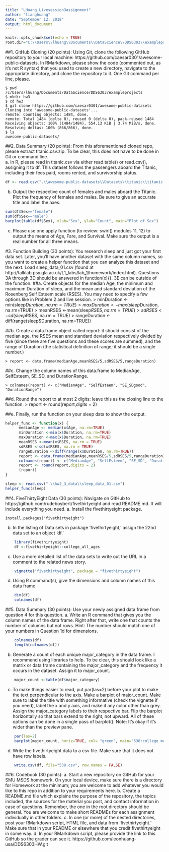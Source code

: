 ```yaml
---
title: "LHuang_Livesession3assignment"
author: "lianghuang"
date: "September 12, 2018"
output: html_document
---
```


```r
knitr::opts_chunk$set(echo = TRUE)
root.dir="C:\\Users\\lhuang\\Documents\\DataScience\\DDS6303\\exampleprojects\\DDS6303HW\\hw3"
```
##1.	 GitHub Cloning (20 points): Using Git, clone the following GitHub repository to your local machine: https://github.com/caesar0301/awesome-public-datasets.  In RMarkdown, please show the code (commented out, as it’s not R syntax) that you used to create a new directory, navigate to the appropriate directory, and clone the repository to it.  One Git command per line, please.

    $ pwd
    /c/Users/lhuang/Documents/DataScience/DDS6303/exampleprojects
    $ mkdir hw3
    $ cd hw3
    $ git clone https://github.com/caesar0301/awesome-public-datasets
    Cloning into 'awesome-public-datasets'...
    remote: Counting objects: 1484, done.
    remote: Total 1484 (delta 0), reused 0 (delta 0), pack-reused 1484
    Receiving objects: 100% (1484/1484), 554.13 KiB | 3.74 MiB/s, done.
    Resolving deltas: 100% (866/866), done.
    $ ls
    awesome-public-datasets/

##2.	Data Summary (20 points): From this aforementioned cloned repo, please extract titanic.csv.zip.  To be clear, this does not have to be done in Git or command line.  
a.	In R, please read in titanic.csv via either read.table() or read.csv(), assigning it to df.  This dataset follows the passengers aboard the Titanic, including their fees paid, rooms rented, and survivorship status.
```r
df <- read.csv(".\\awesome-public-datasets\\Datasets\\titanic\\titanic.csv")
```

b.	Output the respective count of females and males aboard the Titanic. Plot the frequency of females and males.  Be sure to give an accurate title and label the axes.
```r
sum(df$Sex=="female")
sum(df$Sex=="male")
barplot(table(df$Sex), xlab="Sex", ylab="Count", main="Plot of Sex")
```

c.	Please use one apply function (to review: swirl() modules 11, 12) to output the means of Age, Fare, and Survival.  Make sure the output is a real number for all three means.



#3.	Function Building (30 points): You research sleep and just got your first data set.  Later, you’ll have another dataset with the same column names, so you want to create a helper function that you can analyze this dataset and the next.  Load sleep_data_01.csv (found at http://talklab.psy.gla.ac.uk/L1_labs/lab_1/homework/index.html).  Questions 3A through 3D should be answered in function(x){}.  3E can be outside of the function. 
##a.	Create objects for the median Age, the minimum and maximum Duration of sleep, and the mean and standard deviation of the Rosenberg Self Esteem scale (RSES).  You may need to specify a few options like in Problem 2 and live session.
    > minDuration <-min(sleep$Duration, na.rm=TRUE)
    > maxDuration <-max(sleep$Duration, na.rm=TRUE)
    > meanRSES <-mean(sleep$RSES, na.rm = TRUE)
    > sdRSES <-sd(sleep$RSES, na.rm = TRUE)
    > rangeDuration <-diff(range(sleep$Duration, na.rm=TRUE))

##b.	Create a data.frame object called report: it should consist of the median age, the RSES mean and standard deviation respectively divided by five (since there are five questions and these scores are summed), and the range of Duration (the statistical definition of range; it should be a single number.)

    > report <- data.frame(medianAge,meanRSES/5,sdRSES/5,rangeDuration)

##c.	Change the column names of this data.frame to MedianAge, SelfEsteem, SE_SD, and DurationRange.

    > colnames(report) <- c("MedianAge", "SelfEsteem", "SE_SDgood", "DurationRange")


##d.	Round the report to at most 2 digits: leave this as the closing line to the function.
    > report <- round(report,digits = 2)


##e.	Finally, run the function on your sleep data to show the output.
```r
helper_func <- function(x) {
      medianAge <- median(x$Age, na.rm=TRUE)
      minDuration <-min(x$Duration, na.rm=TRUE)
      maxDuration <-max(x$Duration, na.rm=TRUE)
      meanRSES <-mean(x$RSES, na.rm = TRUE)
      sdRSES <-sd(x$RSES, na.rm = TRUE)
      rangeDuration <-diff(range(x$Duration, na.rm=TRUE))
      report <- data.frame(medianAge,meanRSES/5,sdRSES/5,rangeDuration)
      colnames(report) <- c("MedianAge", "SelfEsteem", "SE_SD", "DurationRange")
      report <- round(report,digits = 2)
      (report)
}

```

```r
sleep <- read.csv(".\\hw2_3_data\\sleep_data_01.csv")
helper_func(sleep)
```


##4.	FiveThirtyEight Data (30 points): Navigate on GitHub to https://github.com/rudeboybert/fivethirtyeight and read README.md. It will include everything you need. 
a.	Install the fivethirtyeight package.

    install.packages("fivethirtyeight")
  
b.	In the listing of Data sets in package ‘fivethirtyeight,’ assign the 22nd data set to an object ‘df.’
```r
    library(fivethirtyeight)
    df <-fivethirtyeight::college_all_ages
```    

c.	Use a more detailed list of the data sets to write out the URL in a comment to the related news story.
```r
    vignette("fivethirtyeight", package = "fivethirtyeight")
```    

d.	Using R command(s), give the dimensions and column names of this data frame.
```r
    dim(df)
    colnames(df)
```

##5.	Data Summary (30 points): Use your newly assigned data frame from question 4 for this question. 
a.	Write an R command that gives you the column names of the data frame.  Right after that, write one that counts the number of columns but not rows.  Hint: The number should match one of your numbers in Question 1d for dimensions.
```r
    colnames(df)
    length(colnames(df))
```

b.	Generate a count of each unique major_category in the data frame.  I recommend using libraries to help.  To be clear, this should look like a matrix or data frame containing the major_category and the frequency it occurs in the dataset.  Assign it to major_count.
```r
    major_count <-table(df$major_category)
```

c.	To make things easier to read, put par(las=2) before your plot to make the text perpendicular to the axis.  Make a barplot of major_count.  Make sure to label the title with something informative (check the vignette if you need), label the x and y axis, and make it any color other than grey.  Assign the major_category labels to their respective bar.  Flip the barplot horizontally so that bars extend to the right, not upward.  All of these options can be done in a single pass of barplot(). Note: It’s okay if it’s wider than the preview pane.
```r
    par(las=2)
    barplot(major_count, horiz=TRUE, col= "green", main="538:college major category", xlab="major_count", ylab="")
```

d.	Write the fivethirtyeight data to a csv file.  Make sure that it does not have row labels.
```r
    write.csv(df, file="538.csv", row.names = FALSE)
```

##6.	Codebook (30 points): 
a.	Start a new repository on GitHub for your SMU MSDS homework.  On your local device, make sure there is a directory for Homework at the minimum; you are welcome to add whatever you would like to this repo in addition to your requirements here.
b.	Create a README.md file which explains the purpose of the repository, the topics included, the sources for the material you post, and contact information in case of questions. Remember, the one in the root directory should be general.  You are welcome to make short READMEs for each assignment individually in other folders.
c.	In one (or more) of the nested directories, post your RMarkdown script, HTML file, and data from ‘fivethirtyeight.’  Make sure that in your README or elsewhere that you credit fivethirtyeight in some way.
d.	In your RMarkdown script, please provide the link to this GitHub so the grader can see it.
    https://github.com/leonhuang-usa/DDS6303HW.git
